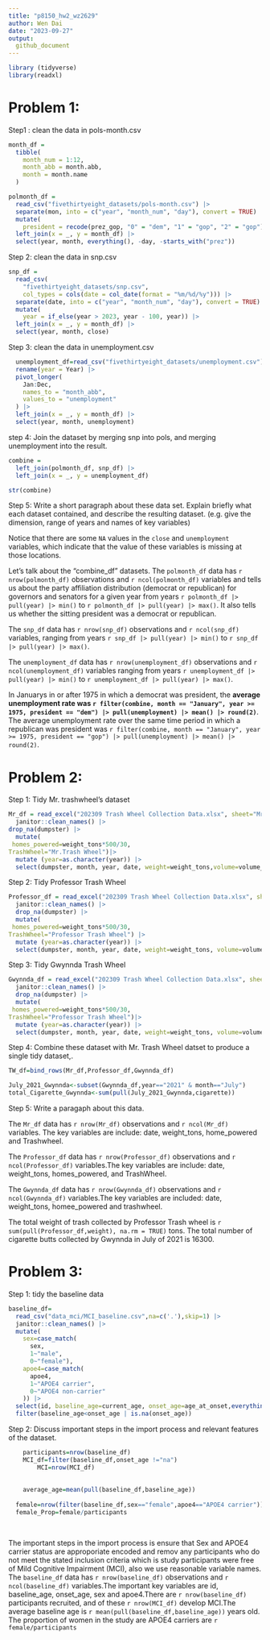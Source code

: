 ```yaml
---
title: "p8150_hw2_wz2629"
author: Wen Dai
date: "2023-09-27"
output: 
  github_document
---
```


```r
library (tidyverse)
library(readxl)
```

# Problem 1:
Step1 : clean the data in pols-month.csv
```r
month_df = 
  tibble(
    month_num = 1:12,
    month_abb = month.abb,
    month = month.name
  )

polmonth_df = 
  read_csv("fivethirtyeight_datasets/pols-month.csv") |>
  separate(mon, into = c("year", "month_num", "day"), convert = TRUE) |>
  mutate(
    president = recode(prez_gop, "0" = "dem", "1" = "gop", "2" = "gop")) |>
  left_join(x = _, y = month_df) |> 
  select(year, month, everything(), -day, -starts_with("prez"))
```

Step 2: clean the data in snp.csv

```r
snp_df = 
  read_csv(
    "fivethirtyeight_datasets/snp.csv",
    col_types = cols(date = col_date(format = "%m/%d/%y"))) |>
  separate(date, into = c("year", "month_num", "day"), convert = TRUE) |>
  mutate(
    year = if_else(year > 2023, year - 100, year)) |> 
  left_join(x = _, y = month_df) |> 
  select(year, month, close) 
```


Step 3: clean the data in unemployment.csv
```r
  unemployment_df=read_csv("fivethirtyeight_datasets/unemployment.csv") |>
  rename(year = Year) |>
  pivot_longer(
    Jan:Dec, 
    names_to = "month_abb",
    values_to = "unemployment"
  ) |> 
  left_join(x = _, y = month_df) |> 
  select(year, month, unemployment)

```

step 4:
Join the dataset by merging snp into pols, and merging unemployment into the result.
```r
combine = 
  left_join(polmonth_df, snp_df) |>
  left_join(x = _, y = unemployment_df)

str(combine)
```

Step 5:
Write a short paragraph about these data set.
Explain briefly what each dataset contained, and describe the resulting dataset. 
(e.g. give the dimension, range of years and names of key variables)

Notice that there are some `NA` values in the `close` and `unemployment` variables, which indicate that the value of these variables is missing at those locations.

Let's talk about the "combine_df" datasets. The `polmonth_df` data has `r nrow(polmonth_df)` observations and `r ncol(polmonth_df)` variables and tells us about the party affiliation distribution (democrat or republican) for governors and senators for a given year from years `r polmonth_df |> pull(year) |> min()` to `r polmonth_df |> pull(year) |> max()`. It also tells us whether the sitting president was a democrat or republican. 

The `snp_df` data has `r nrow(snp_df)` observations and `r ncol(snp_df)` variables, ranging from years `r snp_df |> pull(year) |> min()` to `r snp_df |> pull(year) |> max()`. 

The `unemployment_df` data has `r nrow(unemployment_df)` observations and `r ncol(unemployment_df)` variables ranging from years `r unemployment_df |> pull(year) |> min()` to `r unemployment_df |> pull(year) |> max()`.

In Januarys in or after 1975 in which a democrat was president, the **average unemployment rate was `r filter(combine, month == "January", year >= 1975, president == "dem") |> pull(unemployment) |> mean() |> round(2)`**.  The average unemployment rate over the same time period in which a republican was president was `r filter(combine, month == "January", year >= 1975, president == "gop") |> pull(unemployment) |> mean() |> round(2)`.

# Problem 2:

Step 1: Tidy Mr. trashwheel's dataset
```r
Mr_df = read_excel("202309 Trash Wheel Collection Data.xlsx", sheet="Mr. Trash Wheel",skip=1,range="A2:N587") |> 
  janitor::clean_names() |> 
drop_na(dumpster) |> 
  mutate(
 homes_powered=weight_tons*500/30,
TrashWheel="Mr.Trash Wheel")|> 
  mutate (year=as.character(year)) |> 
  select(dumpster, month, year, date, weight=weight_tons,volume=volume_cubic_yards, bottles=plastic_bottles,polystyrene,cigarette=cigarette_butts,glass=glass_bottles,bags=plastic_bags,wrappers,sports=sports_balls,homes_powered,TrashWheel)
```

Step 2: Tidy Professor Trash Wheel
```r
Professor_df = read_excel("202309 Trash Wheel Collection Data.xlsx", sheet="Professor Trash Wheel",skip=1,range="A2:M109") |> 
  janitor::clean_names() |> 
  drop_na(dumpster) |> 
  mutate(
 homes_powered=weight_tons*500/30,
TrashWheel="Professor Trash Wheel") |> 
  mutate (year=as.character(year)) |> 
  select(dumpster, month, year, date, weight=weight_tons, volume=volume_cubic_yards,bottles=plastic_bottles, polystyrene, cigarette=cigarette_butts,glass=glass_bottles,plastic=plastic_bags,wrappers,homes_powered,TrashWheel)
```

Step 3: Tidy Gwynnda Trash Wheel 
```r
Gwynnda_df = read_excel("202309 Trash Wheel Collection Data.xlsx", sheet="Gwynnda Trash Wheel",skip=1, range="A2:L159") |> 
  janitor::clean_names() |> 
  drop_na(dumpster) |> 
  mutate(
 homes_powered=weight_tons*500/30,
TrashWheel="Professor Trash Wheel")|> 
  mutate (year=as.character(year)) |> 
  select(dumpster, month, year, date, weight=weight_tons, volume=volume_cubic_yards,bottles=plastic_bottles, polystyrene, cigarette=cigarette_butts,plastic=plastic_bags,wrappers,homes_powered,TrashWheel)
```

Step 4: Combine these dataset with Mr. Trash Wheel datset to produce a single tidy dataset,.

```r
TW_df=bind_rows(Mr_df,Professor_df,Gwynnda_df)

July_2021_Gwynnda<-subset(Gwynnda_df,year=="2021" & month=="July")
total_Cigarette_Gwynnda<-sum(pull(July_2021_Gwynnda,cigarette))
```

Step 5: Write a paragaph about this data.

The `Mr_df` data has `r nrow(Mr_df)` observations and `r ncol(Mr_df)` variables. The key variables are include: date, weight_tons, home_powered and Trashwheel.

The `Professor_df` data has `r nrow(Professor_df)` observations and `r ncol(Professor_df)` variables.The key variables are include: date, weight_tons, homes_powered, and TrashWheel.

The `Gwynnda_df` data has `r nrow(Gwynnda_df)` observations and `r ncol(Gwynnda_df)` variables.The key variables are included: date, weight_tons, homee_powered and trashwheel. 

The total weight of trash collected by Professor Trash wheel is `r sum(pull(Professor_df,weight), na.rm = TRUE)` tons.
The total number of cigarette butts collected by Gwynnda in July of 2021 is 16300.

# Problem 3:

Step 1: tidy the baseline data
```r
baseline_df=
  read_csv("data_mci/MCI_baseline.csv",na=c('.'),skip=1) |> 
  janitor::clean_names() |> 
  mutate(
    sex=case_match(
      sex,
      1~"male",
      0~"female"),
    apoe4=case_match(
      apoe4,
      1~"APOE4 carrier",
      0~"APOE4 non-carrier"
    )) |> 
  select(id, baseline_age=current_age, onset_age=age_at_onset,everything()) |> 
  filter(baseline_age<onset_age | is.na(onset_age))
```

Step 2:
Discuss important steps in the import process and relevant features of the dataset. 
```r
    participants=nrow(baseline_df)
    MCI_df=filter(baseline_df,onset_age !="na") 
        MCI=nrow(MCI_df)
      
      
    average_age=mean(pull(baseline_df,baseline_age))
    
  female=nrow(filter(baseline_df,sex=="female",apoe4=="APOE4 carrier"))
  female_Prop=female/participants
    
  
```

The important steps in the import process is ensure that Sex and APOE4 carrier status are approporiate encoded and remov any participants who do not meet the stated inclusion criteria which is study participants were free of Mild Cognitive Impairment (MCI), also we use reasonable variable names. 
The `baseline_df` data has `r nrow(baseline_df)` observations and `r ncol(baseline_df)` variables.The important key variables are id, baseline_age, onset_age, sex and apoe4.There are `r nrow(baseline_df)` participants recruited, and of these `r nrow(MCI_df)` develop MCI.The average baseline age is `r mean(pull(baseline_df,baseline_age))` years old. The proportion of women in the study are APOE4 carriers are `r female/participants`





